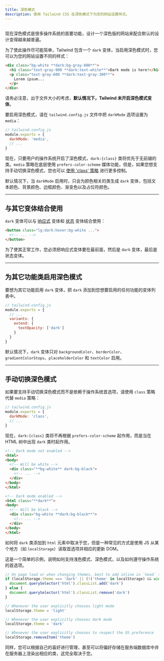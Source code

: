 ```yaml
---
title: 深色模式
description: 使用 Tailwind CSS 在深色模式下为您的网站设置样式。
---
```


## <Heading hidden>基础用法</Heading>

<!-- Now that dark mode is a first-class feature of many operating systems, it's becoming more and more common to design a dark version of your website to go along with the default design. -->
现在深色模式是很多操作系统的首要功能，设计一个深色版的网站来配合默认的设计变得越来越普遍。

<!-- To make this as easy as possible, Tailwind includes a `dark` variant that lets you style your site differently when dark mode is enabled: -->
为了使此操作尽可能简单，Tailwind 包含一个 `dark` 变体，当启用深色模式时，您可以为您的网站设置不同的样式：

```html
<div class="bg-white **dark:bg-gray-800**">
  <h1 class="text-gray-900 **dark:text-white**">Dark mode is here!</h1>
  <p class="text-gray-600 **dark:text-gray-300**">
    Lorem ipsum...
  </p>
</div>
```

<!-- It's important to note that because of file size considerations, **the dark mode variant is not enabled in Tailwind by default**. -->
请务必注意，出于文件大小的考虑，**默认情况下，Tailwind 未开启深色模式变体**。

<!-- To enable it, set the `darkMode` option in your `tailwind.config.js` file to `media`: -->
要启用深色模式，请在 `tailwind.config.js` 文件中把 `darkMode` 选项设置为 `media`：

```js
// tailwind.config.js
module.exports = {
  darkMode: 'media',
  // ...
}
```

<!-- Now whenever dark mode is enabled on the user's operating system, `dark:{class}` classes will take precedence over unprefixed classes.
The `media` strategy uses the `prefers-color-scheme` media feature under the hood, but if you'd like to support toggling dark mode manually,
you can also [use the 'class' strategy](#toggling-dark-mode-manually) for more control. -->
现在，只要用户的操作系统开启了深色模式，`dark:{class}` 类将优先于无前缀的类。`media` 策略在底层使用 `prefers-color-scheme` 媒体功能，但是，如果您想支持手动切换深色模式，您也可以 [使用 'class' 策略](#-3) 进行更多控制。

<!-- By default, when `darkMode` is enabled `dark` variants are only generated for color-related classes, which includes text color, background color, border color, gradients, and placeholder color. -->
默认情况下，当 `darkMode` 启用时，只会为颜色相关的类生成 `dark` 变体，包括文本颜色、背景颜色、边框颜色、渐变色以及占位符颜色。

---

<!-- ## Stacking with other variants -->
## 与其它变体结合使用

<!-- The `dark` variant can be combined with both [responsive](https://tailwindcss.com/docs/responsive-design) variants and [state variants](https://tailwindcss.com/docs/hover-focus-and-other-states) (like hover and focus): -->
`dark` 变体可以与 [响应式](https://tailwindcss.com/docs/responsive-design) 变体和 [状态](https://tailwindcss.com/docs/hover-focus-and-other-states) 变体结合使用：

```html
<button class="lg:dark:hover:bg-white ...">
  <!-- ... -->
</button>
```

<!-- The responsive variant needs to come first, then `dark`, then the state variant for this to work. -->
为了使其正常工作，您必须把响应式变体要在最前面，然后是 `dark` 变体，最后是状态变体。

---

<!-- ## Enabling for other utilities -->
## 为其它功能类启用深色模式

<!-- To enable the `dark` variant for other utilities, add `dark` to the the variants list for whatever utility you'd like to enable it for: -->
要想为其它功能启用 `dark` 变体，把 `dark` 添加到您想要启用的任何功能的变体列表中。

```js
// tailwind.config.js
module.exports = {
  // ...
  variants: {
    extend: {
      textOpacity: ['dark']
    }
  }
}
```

<!-- By default, the `dark` variant is enabled for `backgroundColor`, `borderColor`, `gradientColorStops`, `placeholderColor`, and `textColor`. -->
默认情况下，`dark` 变体只对 `backgroundColor`、`borderColor`、`gradientColorStops`、`placeholderColor` 和 `textColor` 启用。

---

<!-- ## Toggling dark mode manually -->
## 手动切换深色模式

<!-- If you want to support toggling dark mode manually instead of relying on the operating system preference, use the `class` strategy instead of the `media` strategy: -->
如果要支持手动切换深色模式而不是依赖于操作系统首选项，请使用 `class` 策略代替 `media` 策略：

```js
// tailwind.config.js
module.exports = {
  darkMode: 'class',
  // ...
}
```

<!-- Now instead of `dark:{class}` classes being applied based on `prefers-color-scheme`, they will be applied whenever `dark` class is present earlier in the HTML tree. -->
现在，`dark:{class}` 类将不再根据 `prefers-color-scheme` 起作用，而是当在 HTML 树中出现 `dark` 类时起作用。

```html
<!-- Dark mode not enabled -->
<html>
<body>
  <!-- Will be white -->
  <div class="**bg-white** dark:bg-black">
    <!-- ... -->
  </div>
</body>
</html>

<!-- Dark mode enabled -->
<html class="**dark**">
<body>
  <!-- Will be black -->
  <div class="bg-white **dark:bg-black**">
    <!-- ... -->
  </div>
</body>
</html>
```

<!-- How you add the `dark` class to the `html` element is up to you, but a common approach is to use a bit of JS that reads a preference from somewhere (like `localStorage`) and updates the DOM accordingly. -->
如何将 `dark` 类添加到 `html` 元素中取决于您，但是一种常见的方式是使用 JS 从某个地方（如 `localStorage`）读取首选项并相应的更新 DOM。

<!-- Here's a simple example of how you can support light mode, dark mode, as well as respecting the operating system preference: -->
这是一个简单的示例，说明如何支持浅色模式、深色模式，以及如何遵守操作系统的首选项。

```js
// On page load or when changing themes, best to add inline in `head` to avoid FOUC
if (localStorage.theme === 'dark' || (!('theme' in localStorage) && window.matchMedia('(prefers-color-scheme: dark)').matches)) {
  document.querySelector('html').classList.add('dark')
} else {
  document.querySelector('html').classList.remove('dark')
}

// Whenever the user explicitly chooses light mode
localStorage.theme = 'light'

// Whenever the user explicitly chooses dark mode
localStorage.theme = 'dark'

// Whenever the user explicitly chooses to respect the OS preference
localStorage.removeItem('theme')
```

<!-- Again you can manage this however you like, even storing the preference server-side in a database and rendering the class on the server — it's totally up to you. -->
同样，您可以根据自己的喜好进行管理，甚至可以将偏好存储在服务端数据库中并在服务器上渲染出相应的类，这完全取决于您。
